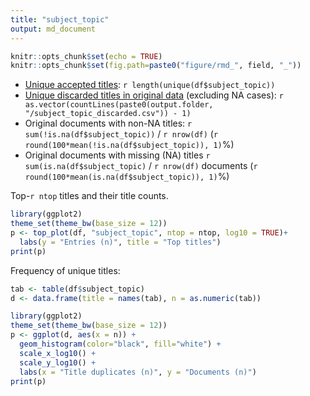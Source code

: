 ```yaml
---
title: "subject_topic"
output: md_document
---
```



```r
knitr::opts_chunk$set(echo = TRUE)
knitr::opts_chunk$set(fig.path=paste0("figure/rmd_", field, "_"))
```

* [Unique accepted titles](output.tables/title_accepted.csv): `r length(unique(df$subject_topic))`
* [Unique discarded titles in original data](output.tables/title_discarded.csv) (excluding NA cases): `r as.vector(countLines(paste0(output.folder, "/subject_topic_discarded.csv")) - 1)` 
* Original documents with non-NA titles: `r sum(!is.na(df$subject_topic))` / `r nrow(df)` (`r round(100*mean(!is.na(df$subject_topic)), 1)`%)
* Original documents with missing (NA) titles `r sum(is.na(df$subject_topic)` / `r nrow(df)` documents (`r round(100*mean(is.na(df$subject_topic)), 1)`%)


 Top-`r ntop` titles and their title counts.
 
```r
library(ggplot2)
theme_set(theme_bw(base_size = 12))
p <- top_plot(df, "subject_topic", ntop = ntop, log10 = TRUE)+
  labs(y = "Entries (n)", title = "Top titles")
print(p)
``` 

Frequency of unique titles:
  
```r
tab <- table(df$subject_topic)
d <- data.frame(title = names(tab), n = as.numeric(tab))

library(ggplot2)
theme_set(theme_bw(base_size = 12))
p <- ggplot(d, aes(x = n)) +
  geom_histogram(color="black", fill="white") +
  scale_x_log10() +
  scale_y_log10() +
  labs(x = "Title duplicates (n)", y = "Documents (n)")
print(p)
```
